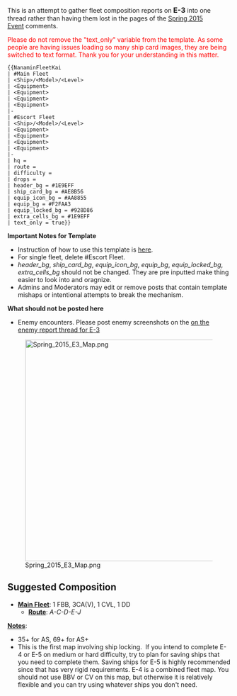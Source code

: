 This is an attempt to gather fleet composition reports on <span style="font-size:16px; font-weight:bold;">E-3</span> into one thread rather than having them lost in the pages of the [[Spring 2015 Event]] comments.

<span style="color: red;">Please do not remove the "text_only" variable from the template. As some people are having issues loading so many ship card images, they are being switched to text format. Thank you for your understanding in this matter.</span>

<pre class="mw-collapsible mw-collapsed">
{{NanaminFleetKai
| #Main Fleet
| <Ship>/<Model>/<Level>
| <Equipment>
| <Equipment>
| <Equipment>
| <Equipment>
|-
| #Escort Fleet
| <Ship>/<Model>/<Level>
| <Equipment>
| <Equipment>
| <Equipment>
| <Equipment>
|-
| hq = 
| route = 
| difficulty = 
| drops =
| header_bg = #1E9EFF
| ship_card_bg = #AE8B56
| equip_icon_bg = #AA8855
| equip_bg = #F2FAA3
| equip_locked_bg = #928D86
| extra_cells_bg = #1E9EFF
| text_only = true}}
</pre>

'''Important Notes for Template'''
* Instruction of how to use this template is [[Template:NanaminFleetKai|here]].
* For single fleet, delete #Escort Fleet.
* ''header_bg'', ''ship_card_bg'', ''equip_icon_bg'', ''equip_bg'', ''equip_locked_bg'', ''extra_cells_bg'' should not be changed. They are pre inputted make thing easier to look into and oragnize.
* Admins and Moderators may edit or remove posts that contain template mishaps or intentional attempts to break the mechanism.

'''What should not be posted here'''
* Enemy encounters. Please post enemy screenshots on the [[Thread:232582|on the enemy report thread for E-3]]

[[File:Spring_2015_E3_Map.png|500px|center|link=]]

==Suggested Composition==
* '''<u>Main Fleet</u>''': 1 FBB, 3CA(V), 1 CVL, 1 DD
** '''<u>Route</u>''': ''A-C-D-E-J''
<u>'''Notes'''</u>:
*35+ for AS, 69+ for AS+
*This is the first map involving ship locking.  If you intend to complete E-4 or E-5 on medium or hard difficulty, try to plan for saving ships that you need to complete them. Saving ships for E-5 is highly recommended since that has very rigid requirements. E-4 is a combined fleet map. You should not use BBV or CV on this map, but otherwise it is relatively flexible and you can try using whatever ships you don't need.<ac_metadata title="[Spring 2015 Event] E-3 - Fleets"> </ac_metadata>